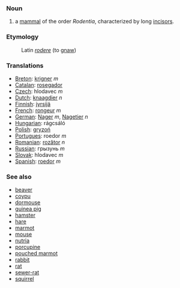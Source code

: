 ===Noun===
# a [[mammal]] of the order ''Rodentia'', characterized by long [[incisor]]s.

===Etymology===
: Latin ''[[rodere]]'' (to [[gnaw]])

===Translations===
*[[Breton]]: [[krigner]] ''m''
*[[Catalan]]: [[rosegador]]
*[[Czech]]:  hlodavec   ''m''
*[[Dutch]]: [[knaagdier]] ''n''
*[[Finnish]]: [[jyrsijä]]
*[[French]]: [[rongeur]] ''m''
*[[German]]: [[Nager]] ''m'', [[Nagetier]] ''n''
*[[Hungarian]]:  rágcsáló
*[[Polish]]: [[gryzoń]] 
*[[Portugues]]: roedor  ''m''
*[[Romanian]]: [[rozător]] ''n''
*[[Russian]]: грызунь  ''m''
*[[Slovak]]:  hlodavec  ''m''
*[[Spanish]]: [[roedor]] ''m''


===See also===
*[[beaver]]
*[[coypu]]
*[[dormouse]]
*[[guinea pig]]
*[[hamster]]
*[[hare]]
*[[marmot]]
*[[mouse]]
*[[nutria]]
*[[porcupine]] 
*[[pouched marmot]]
*[[rabbit]]
*[[rat]]
*[[sewer-rat]]
*[[squirrel]]